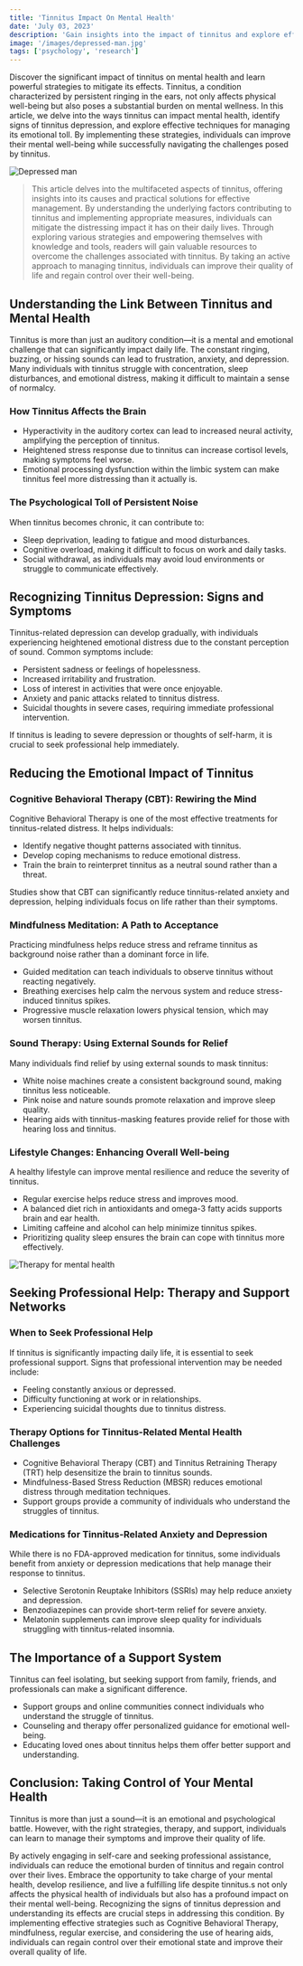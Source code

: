 ```yaml
---
title: 'Tinnitus Impact On Mental Health'
date: 'July 03, 2023'
description: 'Gain insights into the impact of tinnitus and explore effective strategies for managing symptoms and improving quality of life.'
image: '/images/depressed-man.jpg'
tags: ['psychology', 'research']
---
```


Discover the significant impact of tinnitus on mental health and learn powerful strategies to mitigate its effects. Tinnitus, a condition characterized by persistent ringing in the ears, not only affects physical well-being but also poses a substantial burden on mental wellness. In this article, we delve into the ways tinnitus can impact mental health, identify signs of tinnitus depression, and explore effective techniques for managing its emotional toll. By implementing these strategies, individuals can improve their mental well-being while successfully navigating the challenges posed by tinnitus.

<Image src="/images/depressed-man.jpg" alt="Depressed man" />

<Blockquote>
  This article delves into the multifaceted aspects of tinnitus, offering
  insights into its causes and practical solutions for effective management. By
  understanding the underlying factors contributing to tinnitus and implementing
  appropriate measures, individuals can mitigate the distressing impact it has
  on their daily lives. Through exploring various strategies and empowering
  themselves with knowledge and tools, readers will gain valuable resources to
  overcome the challenges associated with tinnitus. By taking an active approach
  to managing tinnitus, individuals can improve their quality of life and regain
  control over their well-being.
</Blockquote>

<AdComponent />

## **<Highlighter>Understanding the Link Between Tinnitus and Mental Health</Highlighter>**

Tinnitus is more than just an auditory condition—it is a mental and emotional challenge that can significantly impact daily life. The constant ringing, buzzing, or hissing sounds can lead to frustration, anxiety, and depression. Many individuals with tinnitus struggle with concentration, sleep disturbances, and emotional distress, making it difficult to maintain a sense of normalcy.

### **How Tinnitus Affects the Brain**

- Hyperactivity in the auditory cortex can lead to increased neural activity, amplifying the perception of tinnitus.
- Heightened stress response due to tinnitus can increase cortisol levels, making symptoms feel worse.
- Emotional processing dysfunction within the limbic system can make tinnitus feel more distressing than it actually is.

### **The Psychological Toll of Persistent Noise**

When tinnitus becomes chronic, it can contribute to:

- Sleep deprivation, leading to fatigue and mood disturbances.
- Cognitive overload, making it difficult to focus on work and daily tasks.
- Social withdrawal, as individuals may avoid loud environments or struggle to communicate effectively.

## **<Highlighter>Recognizing Tinnitus Depression: Signs and Symptoms</Highlighter>**

Tinnitus-related depression can develop gradually, with individuals experiencing heightened emotional distress due to the constant perception of sound. Common symptoms include:

- Persistent sadness or feelings of hopelessness.
- Increased irritability and frustration.
- Loss of interest in activities that were once enjoyable.
- Anxiety and panic attacks related to tinnitus distress.
- Suicidal thoughts in severe cases, requiring immediate professional intervention.

If tinnitus is leading to severe depression or thoughts of self-harm, it is crucial to seek professional help immediately.

<AdComponent />

## **<Highlighter>Reducing the Emotional Impact of Tinnitus</Highlighter>**

### **Cognitive Behavioral Therapy (CBT): Rewiring the Mind**

Cognitive Behavioral Therapy is one of the most effective treatments for tinnitus-related distress. It helps individuals:

- Identify negative thought patterns associated with tinnitus.
- Develop coping mechanisms to reduce emotional distress.
- Train the brain to reinterpret tinnitus as a neutral sound rather than a threat.

Studies show that CBT can significantly reduce tinnitus-related anxiety and depression, helping individuals focus on life rather than their symptoms.

### **Mindfulness Meditation: A Path to Acceptance**

Practicing mindfulness helps reduce stress and reframe tinnitus as background noise rather than a dominant force in life.

- Guided meditation can teach individuals to observe tinnitus without reacting negatively.
- Breathing exercises help calm the nervous system and reduce stress-induced tinnitus spikes.
- Progressive muscle relaxation lowers physical tension, which may worsen tinnitus.

### **Sound Therapy: Using External Sounds for Relief**

Many individuals find relief by using external sounds to mask tinnitus:

- White noise machines create a consistent background sound, making tinnitus less noticeable.
- Pink noise and nature sounds promote relaxation and improve sleep quality.
- Hearing aids with tinnitus-masking features provide relief for those with hearing loss and tinnitus.

### **Lifestyle Changes: Enhancing Overall Well-being**

A healthy lifestyle can improve mental resilience and reduce the severity of tinnitus.

- Regular exercise helps reduce stress and improves mood.
- A balanced diet rich in antioxidants and omega-3 fatty acids supports brain and ear health.
- Limiting caffeine and alcohol can help minimize tinnitus spikes.
- Prioritizing quality sleep ensures the brain can cope with tinnitus more effectively.

<Image src="/images/therapy-2.jpg" alt="Therapy for mental health" />

## **<Highlighter>Seeking Professional Help: Therapy and Support Networks</Highlighter>**

### **When to Seek Professional Help**

If tinnitus is significantly impacting daily life, it is essential to seek professional support. Signs that professional intervention may be needed include:

- Feeling constantly anxious or depressed.
- Difficulty functioning at work or in relationships.
- Experiencing suicidal thoughts due to tinnitus distress.

### **Therapy Options for Tinnitus-Related Mental Health Challenges**

- Cognitive Behavioral Therapy (CBT) and Tinnitus Retraining Therapy (TRT) help desensitize the brain to tinnitus sounds.
- Mindfulness-Based Stress Reduction (MBSR) reduces emotional distress through meditation techniques.
- Support groups provide a community of individuals who understand the struggles of tinnitus.

### **Medications for Tinnitus-Related Anxiety and Depression**

While there is no FDA-approved medication for tinnitus, some individuals benefit from anxiety or depression medications that help manage their response to tinnitus.

- Selective Serotonin Reuptake Inhibitors (SSRIs) may help reduce anxiety and depression.
- Benzodiazepines can provide short-term relief for severe anxiety.
- Melatonin supplements can improve sleep quality for individuals struggling with tinnitus-related insomnia.

<AdComponent />

## **<Highlighter>The Importance of a Support System</Highlighter>**

Tinnitus can feel isolating, but seeking support from family, friends, and professionals can make a significant difference.

- Support groups and online communities connect individuals who understand the struggle of tinnitus.
- Counseling and therapy offer personalized guidance for emotional well-being.
- Educating loved ones about tinnitus helps them offer better support and understanding.

## **<Highlighter>Conclusion: Taking Control of Your Mental Health</Highlighter>**

Tinnitus is more than just a sound—it is an emotional and psychological battle. However, with the right strategies, therapy, and support, individuals can learn to manage their symptoms and improve their quality of life.

By actively engaging in self-care and seeking professional assistance, individuals can reduce the emotional burden of tinnitus and regain control over their lives. Embrace the opportunity to take charge of your mental health, develop resilience, and live a fulfilling life despite tinnitus.s not only affects the physical health of individuals but also has a profound impact on their mental well-being. Recognizing the signs of tinnitus depression and understanding its effects are crucial steps in addressing this condition. By implementing effective strategies such as Cognitive Behavioral Therapy, mindfulness, regular exercise, and considering the use of hearing aids, individuals can regain control over their emotional state and improve their overall quality of life.
